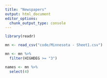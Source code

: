 ```yaml
---
title: "Newspapers"
output: html_document
editor_options: 
  chunk_output_type: console
---
```


```r
library(readr)
```


```r
mn <- read_csv("code/Minnesota - Sheet1.csv")

mn <- mn %>%
  filter(HIGHDEG >= "3")

names <- mn %>%
  select(4)
```


